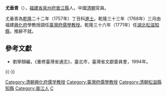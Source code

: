 '''尤垂青'''（{{bd|?||?|}}），[[福建省|福建省]][[泉州府|泉州府]][[晉江縣|晉江縣]]人。中國[[清朝|清朝]]官員。

尤垂青為[[乾隆|乾隆]]二十二年（1757年）丁丑科[[進士|進士]]。乾隆三十三年（1768年）三月由福建[[兴化府|興化府]]學教授調任[[臺灣府儒學教授|臺灣府儒學教授]]。乾隆三十六年（1771年）任[[湖北|湖北]][[松滋|松滋]][[知縣|知縣]]，推辭不就。

==參考文獻==
*劉寧顏編，《重修臺灣省通志》，臺北市，臺灣省文獻委員會，1994年。

{{-}}
{{start box}}
{{s-off}}
{{Succession box|[[官偉|官偉]]|[[董文駒|董文駒]]|[[臺灣府|臺灣府]][[臺灣府儒學教授|儒學教授]]|<small>乾隆三十三年（1768年）上任</small>}}
{{end box}}
{{DEFAULTSORT:You尤}}
{{乾隆二十二年丁丑科殿試金榜}}
[[Category:清朝興化府儒学教授|Category:清朝興化府儒学教授]]
[[Category:臺灣府儒學教授|Category:臺灣府儒學教授]]
[[Category:清朝松滋縣知縣|Category:清朝松滋縣知縣]]
[[Category:晉江人|Category:晉江人]]
[[Category:尤姓|C]]